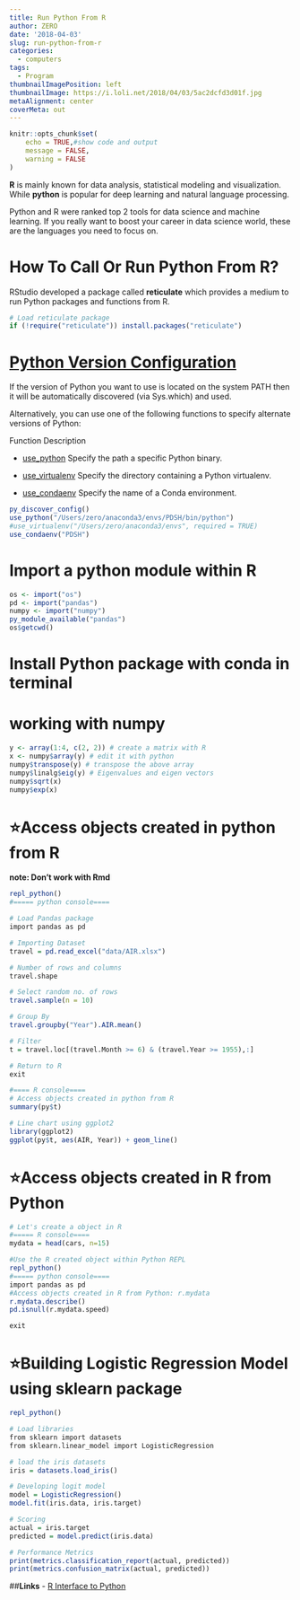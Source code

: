 ```yaml
---
title: Run Python From R
author: ZERO
date: '2018-04-03'
slug: run-python-from-r
categories:
  - computers
tags:
  - Program
thumbnailImagePosition: left
thumbnailImage: https://i.loli.net/2018/04/03/5ac2dcfd3d01f.jpg
metaAlignment: center
coverMeta: out
---
```

```r
knitr::opts_chunk$set(
	echo = TRUE,#show code and output
	message = FALSE,
	warning = FALSE
)
```

**R** is mainly known for data analysis, statistical modeling and visualization. While **python** is popular for deep learning and natural language processing.

Python and R were ranked top 2 tools for data science and machine learning.
If you really want to boost your career in data science world, these are the languages you need to focus on.

# **How To Call Or Run Python From R?**

RStudio developed a package called **reticulate** which provides a medium to run Python packages and functions from R.

```r
# Load reticulate package
if (!require("reticulate")) install.packages("reticulate")
```

# [Python Version Configuration](https://rstudio.github.io/reticulate/articles/versions.html)
If the version of Python you want to use is located on the system PATH then it will be automatically discovered (via Sys.which) and used.

Alternatively, you can use one of the following functions to specify alternate versions of Python:

Function    Description

- [use_python](https://rstudio.github.io/reticulate/reference/use_python.html)
Specify the path a specific Python binary.

- [use_virtualenv](https://rstudio.github.io/reticulate/reference/use_python.html)
Specify the directory containing a Python virtualenv.

- [use_condaenv](https://rstudio.github.io/reticulate/reference/use_python.html)
Specify the name of a Conda environment.

```r
py_discover_config()
use_python("/Users/zero/anaconda3/envs/PDSH/bin/python")
#use_virtualenv("/Users/zero/anaconda3/envs", required = TRUE)
use_condaenv("PDSH")
```

# Import a python module within R
```r
os <- import("os")
pd <- import("pandas")
numpy <- import("numpy")
py_module_available("pandas")
os$getcwd()
```

# Install Python package with conda in terminal

# working with **numpy**
```r
y <- array(1:4, c(2, 2)) # create a matrix with R
x <- numpy$array(y) # edit it with python
numpy$transpose(y) # transpose the above array
numpy$linalg$eig(y) # Eigenvalues and eigen vectors
numpy$sqrt(x)
numpy$exp(x)
```

# ⭐**Access objects created in python from R**

**note: Don't work with Rmd**
```r
repl_python()
#===== python console====

# Load Pandas package
import pandas as pd

# Importing Dataset
travel = pd.read_excel("data/AIR.xlsx")

# Number of rows and columns
travel.shape

# Select random no. of rows 
travel.sample(n = 10)

# Group By
travel.groupby("Year").AIR.mean()

# Filter
t = travel.loc[(travel.Month >= 6) & (travel.Year >= 1955),:]

# Return to R
exit

#==== R console====
# Access objects created in python from R
summary(py$t)

# Line chart using ggplot2
library(ggplot2)
ggplot(py$t, aes(AIR, Year)) + geom_line()
```

# ⭐**Access objects created in R from Python**
```r
# Let's create a object in R
#===== R console====
mydata = head(cars, n=15)

#Use the R created object within Python REPL
repl_python()
#===== python console====
import pandas as pd
#Access objects created in R from Python: r.mydata
r.mydata.describe()
pd.isnull(r.mydata.speed)

exit
```


# ⭐Building Logistic Regression Model using sklearn package
```r
repl_python()

# Load libraries
from sklearn import datasets
from sklearn.linear_model import LogisticRegression

# load the iris datasets
iris = datasets.load_iris()

# Developing logit model
model = LogisticRegression()
model.fit(iris.data, iris.target)

# Scoring
actual = iris.target
predicted = model.predict(iris.data)

# Performance Metrics
print(metrics.classification_report(actual, predicted))
print(metrics.confusion_matrix(actual, predicted))
```

##**Links**
- [R Interface to Python](https://www.diycode.cc/projects/rstudio/reticulate)

